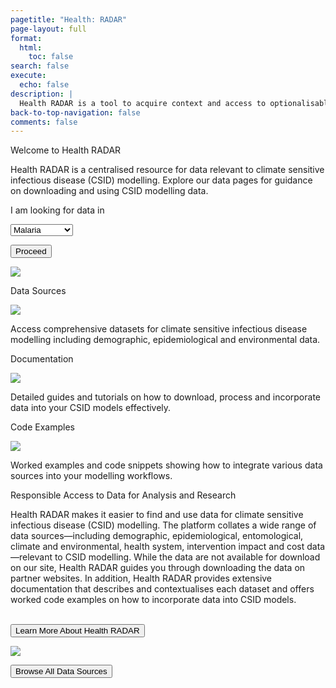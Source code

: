 ```yaml
---
pagetitle: "Health: RADAR"
page-layout: full
format:
  html:
    toc: false
search: false
execute:
  echo: false
description: |
  Health RADAR is a tool to acquire context and access to optionalisable data for modelling malaria in Southern Africa.
back-to-top-navigation: false
comments: false
---
```


::: {#hero-banner .column-screen}
::: {.grid .column-page}
::: {.headline .g-col-lg-12 .g-col-12 .g-col-md-12}

::: {#homepage-heading .h1}
Welcome to Health RADAR
:::

::: {.description .h4}
Health RADAR is a centralised resource for data relevant to climate sensitive infectious disease (CSID) modelling. Explore our data pages for guidance on downloading and using CSID modelling data.
:::

::: {.entry-point}
::: {.grid}

::: {.g-col-12 .g-col-md-5 .h5}
I am looking for data in

:::{.hero-buttons}
<select class="form-select form-select-lg mb-3" aria-label="Large select example">
  <option selected>Malaria</option>
  <option value="1" disabled>Chikungunya</option>
  <option value="2" disabled>Dengue</option>
  <option value="3" disabled>Cholera</option>
</select>

<link href="https://cdnjs.cloudflare.com/ajax/libs/font-awesome/6.0.0-beta3/css/all.min.css" rel="stylesheet">

<a href="/themes.qmd">
<button class="btn btn-primary hero-button w-100" type="button" width >Proceed <i class="fa-solid fa-arrow-right-to-bracket"></i></button>
</a>
:::

:::

::: {.g-col-12 .g-col-md-7}
![](img/diagram.png)
:::

:::
:::
:::
:::
:::

::: {#rating-cards-section .content-block .column-screen}
::: {.column-page}

::: {.grid .align-items-center}

::: {.g-col-12 .g-col-md-4}
::: {.content-card}
::: {.card-header}
Data Sources
:::
::: {.card-image}
![](img/data-sources.png){.img-fluid}
:::
::: {.card-description}
Access comprehensive datasets for climate sensitive infectious disease modelling including demographic, epidemiological and environmental data.
:::
:::
:::

::: {.g-col-12 .g-col-md-4}
::: {.content-card}
::: {.card-header}
Documentation
:::
::: {.card-image}
![](img/documentation.png){.img-fluid}
:::
::: {.card-description}
Detailed guides and tutorials on how to download, process and incorporate data into your CSID models effectively.
:::
:::
:::

::: {.g-col-12 .g-col-md-4}
::: {.content-card}
::: {.card-header}
Code Examples
:::
::: {.card-image}
![](img/code-examples.png){.img-fluid}
:::
::: {.card-description}
Worked examples and code snippets showing how to integrate various data sources into your modelling workflows.
:::
:::
:::

:::
:::
:::

::: {#radar-block .content-block .column-screen}
::: {.column-page}

<!-- Use .grid and add .align-items-center for vertical alignment -->
::: {.grid .align-items-stretch}

<!-- First column: 100% width on mobile, 50% on medium screens and up -->
::: {.g-col-12 .g-col-md-6}

::: {.hero-text .h3}
Responsible Access to Data for Analysis and Research
:::

::: {.description}
Health RADAR makes it easier to find and use data for climate sensitive infectious disease (CSID) modelling. The platform collates a wide range of data sources—including demographic, epidemiological, entomological, climate and environmental, health system, intervention impact and cost data—relevant to CSID modelling. While the data are not available for download on our site, Health RADAR guides you through downloading the data on partner websites. In addition, Health RADAR provides extensive documentation that describes and contextualises each dataset and offers worked code examples on how to incorporate data into CSID models. 
:::

<br/>
<a href="/about.qmd">
  <button id="learn-more" class="btn btn-outline-primary btn-action-primary btn-action btn-success btn-sm" type="button">
  Learn More About Health RADAR
  <i class="fa-solid fa-arrow-right-to-bracket"></i>
  </button>
</a>

:::

<!-- Second column: 100% width on mobile, 50% on medium screens and up -->
::: {.g-col-12 .g-col-md-6}

<!-- Pro-tip: adding {.img-fluid} makes the image scale nicely within its column -->
![](img/Browse-Data-Sources.png){#data-image}

:::

:::
<!-- End of .grid -->

:::
:::


::: {#browse-btn-block .content-block .column-screen}

::: {.column-page}

<a href="/data.qmd">
  <button id="browse-all" class="btn btn-primary btn-browse btn-action-primary btn-action btn-success btn-lg" type="button">
    Browse All Data Sources 
    <i class="fa-solid fa-square-up-right"></i>
  </button>
</a>

:::
:::
